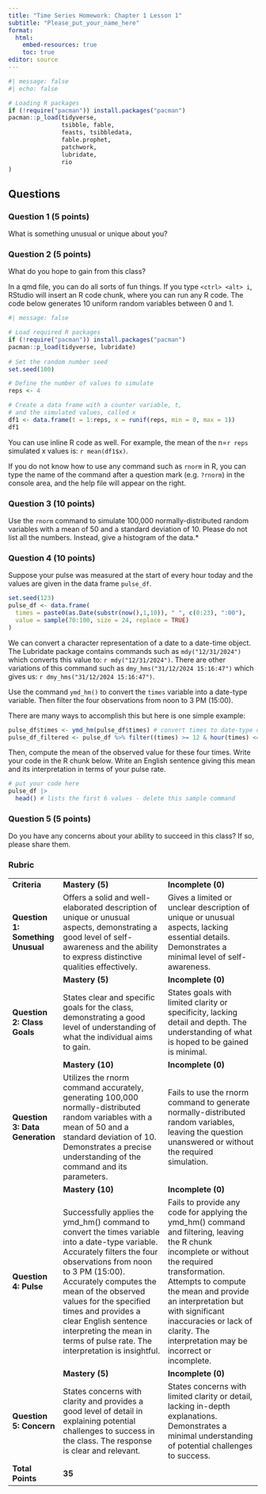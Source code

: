 ```yaml
---
title: "Time Series Homework: Chapter 1 Lesson 1"
subtitle: "Please_put_your_name_here"
format: 
  html:
    embed-resources: true
    toc: true
editor: source
---
```


```r
#| message: false
#| echo: false

# Loading R packages
if (!require("pacman")) install.packages("pacman")
pacman::p_load(tidyverse, 
               tsibble, fable,
               feasts, tsibbledata,
               fable.prophet,
               patchwork,
               lubridate, 
               rio 
)
```

## Questions

### Question 1 (5 points)

What is something unusual or unique about you?

::: {.callout-note icon="false" title="Answer"}
<!-- Delete this and put your answer here. The three colons mark the end of your answer. -->
:::

### Question 2 (5 points)

What do you hope to gain from this class?

::: {.callout-note icon="false" title="Answer"}
<!-- Delete this and put your answer here. The three colons mark the end of your answer. -->
:::

<!-- The following tip can help you complete Exercise 3 -->

::: {.callout-tip title="Tip for Exercise 3"}
In a qmd file, you can do all sorts of fun things. If you type `<ctrl> <alt> i`, RStudio will insert an R code chunk, where you can run any R code. The code below generates 10 uniform random variables between 0 and 1.

```r
#| message: false

# Load required R packages
if (!require("pacman")) install.packages("pacman")
pacman::p_load(tidyverse, lubridate)
               
# Set the random number seed
set.seed(100)

# Define the number of values to simulate
reps <- 4

# Create a data frame with a counter variable, t, 
# and the simulated values, called x
df1 <- data.frame(t = 1:reps, x = runif(reps, min = 0, max = 1))
df1
```

You can use inline R code as well. For example, the mean of the n=`r reps` simulated x values is: `r mean(df1$x)`.

If you do not know how to use any command such as `rnorm` in R, you can type the name of the command after a question mark (e.g. `?rnorm`) in the console area, and the help file will appear on the right.
:::

### Question 3 (10 points)

Use the `rnorm` command to simulate 100,000 normally-distributed random variables with a mean of 50 and a standard deviation of 10. Please do not list all the numbers. Instead, give a histogram of the data.\*

::: {.callout-note icon="false" title="Answer"}
<!-- Delete this and put your answer here. The three colons mark the end of your answer. -->
:::

### Question 4 (10 points)

Suppose your pulse was measured at the start of every hour today and the values are given in the data frame `pulse_df`.

```r
set.seed(123)
pulse_df <- data.frame(
  times = paste0(as.Date(substr(now(),1,10)), " ", c(0:23), ":00"),
  value = sample(70:100, size = 24, replace = TRUE)
)
```

We can convert a character representation of a date to a date-time object. The Lubridate package contains commands such as `mdy("12/31/2024")` which converts this value to: `r mdy("12/31/2024")`. There are other variations of this command such as `dmy_hms("31/12/2024 15:16:47")` which gives us: `r dmy_hms("31/12/2024 15:16:47")`.

Use the command `ymd_hm()` to convert the `times` variable into a date-type variable. Then filter the four observations from noon to 3 PM (15:00).

There are many ways to accomplish this but here is one simple example:

```r
pulse_df$times <- ymd_hm(pulse_df$times) # convert times to date-type data
pulse_df_filtered <- pulse_df %>% filter((times) >= 12 & hour(times) <= 15) # using the hour() function from lubridate we look at just the hour section of the 'times' variable and then filter to values between 12 and 15
```

Then, compute the mean of the observed value for these four times. Write your code in the R chunk below. Write an English sentence giving this mean and its interpretation in terms of your pulse rate.

::: {.callout-note icon="false" title="Answer"}
```r
# put your code here
pulse_df |>
  head() # lists the first 6 values - delete this sample command
```

<!-- Write an English sentence interpreting the mean, which includes an inline R chunk that gives its value. -->
:::

### Question 5 (5 points)

Do you have any concerns about your ability to succeed in this class? If so, please share them.

::: {.callout-note icon="false" title="Answer"}
<!-- Delete this and put your answer here. The three colons mark the end of your answer. -->
:::

### Rubric 

+----------------------------------------+--------------------------------------------------------------------------------------------------------------------------------------------------------------------------------------------------------------------------------------------------------------------------------------------------------------------------------------------------------------------------+------------------------------------------------------------------------------------------------------------------------------------------------------------------------------------------------------------------------------------------------------------------------------------------------------------------------+
| **Criteria**                           | **Mastery (5)**                                                                                                                                                                                                                                                                                                                                                          | **Incomplete (0)**                                                                                                                                                                                                                                                                                                     |
+----------------------------------------+--------------------------------------------------------------------------------------------------------------------------------------------------------------------------------------------------------------------------------------------------------------------------------------------------------------------------------------------------------------------------+------------------------------------------------------------------------------------------------------------------------------------------------------------------------------------------------------------------------------------------------------------------------------------------------------------------------+
| #### **Question 1: Something Unusual** | Offers a solid and well-elaborated description of unique or unusual aspects, demonstrating a good level of self-awareness and the ability to express distinctive qualities effectively.                                                                                                                                                                                  | Gives a limited or unclear description of unique or unusual aspects, lacking essential details. Demonstrates a minimal level of self-awareness.                                                                                                                                                                        |
+----------------------------------------+--------------------------------------------------------------------------------------------------------------------------------------------------------------------------------------------------------------------------------------------------------------------------------------------------------------------------------------------------------------------------+------------------------------------------------------------------------------------------------------------------------------------------------------------------------------------------------------------------------------------------------------------------------------------------------------------------------+
|                                        | **Mastery (5)**                                                                                                                                                                                                                                                                                                                                                          | **Incomplete (0)**                                                                                                                                                                                                                                                                                                     |
+----------------------------------------+--------------------------------------------------------------------------------------------------------------------------------------------------------------------------------------------------------------------------------------------------------------------------------------------------------------------------------------------------------------------------+------------------------------------------------------------------------------------------------------------------------------------------------------------------------------------------------------------------------------------------------------------------------------------------------------------------------+
| #### **Question 2: Class Goals**       | States clear and specific goals for the class, demonstrating a good level of understanding of what the individual aims to gain.                                                                                                                                                                                                                                          | States goals with limited clarity or specificity, lacking detail and depth. The understanding of what is hoped to be gained is minimal.                                                                                                                                                                                |
+----------------------------------------+--------------------------------------------------------------------------------------------------------------------------------------------------------------------------------------------------------------------------------------------------------------------------------------------------------------------------------------------------------------------------+------------------------------------------------------------------------------------------------------------------------------------------------------------------------------------------------------------------------------------------------------------------------------------------------------------------------+
|                                        | **Mastery (10)**                                                                                                                                                                                                                                                                                                                                                         | **Incomplete (0)**                                                                                                                                                                                                                                                                                                     |
+----------------------------------------+--------------------------------------------------------------------------------------------------------------------------------------------------------------------------------------------------------------------------------------------------------------------------------------------------------------------------------------------------------------------------+------------------------------------------------------------------------------------------------------------------------------------------------------------------------------------------------------------------------------------------------------------------------------------------------------------------------+
| #### **Question 3: Data Generation**   | Utilizes the rnorm command accurately, generating 100,000 normally-distributed random variables with a mean of 50 and a standard deviation of 10. Demonstrates a precise understanding of the command and its parameters.                                                                                                                                                | Fails to use the rnorm command to generate normally-distributed random variables, leaving the question unanswered or without the required simulation.                                                                                                                                                                  |
+----------------------------------------+--------------------------------------------------------------------------------------------------------------------------------------------------------------------------------------------------------------------------------------------------------------------------------------------------------------------------------------------------------------------------+------------------------------------------------------------------------------------------------------------------------------------------------------------------------------------------------------------------------------------------------------------------------------------------------------------------------+
|                                        | **Mastery (10)**                                                                                                                                                                                                                                                                                                                                                         | **Incomplete (0)**                                                                                                                                                                                                                                                                                                     |
+----------------------------------------+--------------------------------------------------------------------------------------------------------------------------------------------------------------------------------------------------------------------------------------------------------------------------------------------------------------------------------------------------------------------------+------------------------------------------------------------------------------------------------------------------------------------------------------------------------------------------------------------------------------------------------------------------------------------------------------------------------+
| #### **Question 4: Pulse**             | Successfully applies the ymd_hm() command to convert the times variable into a date-type variable. Accurately filters the four observations from noon to 3 PM (15:00). Accurately computes the mean of the observed values for the specified times and provides a clear English sentence interpreting the mean in terms of pulse rate. The interpretation is insightful. | Fails to provide any code for applying the ymd_hm() command and filtering, leaving the R chunk incomplete or without the required transformation. Attempts to compute the mean and provide an interpretation but with significant inaccuracies or lack of clarity. The interpretation may be incorrect or incomplete.  |
+----------------------------------------+--------------------------------------------------------------------------------------------------------------------------------------------------------------------------------------------------------------------------------------------------------------------------------------------------------------------------------------------------------------------------+------------------------------------------------------------------------------------------------------------------------------------------------------------------------------------------------------------------------------------------------------------------------------------------------------------------------+
|                                        | **Mastery (5)**                                                                                                                                                                                                                                                                                                                                                          | **Incomplete (0)**                                                                                                                                                                                                                                                                                                     |
+----------------------------------------+--------------------------------------------------------------------------------------------------------------------------------------------------------------------------------------------------------------------------------------------------------------------------------------------------------------------------------------------------------------------------+------------------------------------------------------------------------------------------------------------------------------------------------------------------------------------------------------------------------------------------------------------------------------------------------------------------------+
| #### **Question 5: Concern**           | States concerns with clarity and provides a good level of detail in explaining potential challenges to success in the class. The response is clear and relevant.                                                                                                                                                                                                         | States concerns with limited clarity or detail, lacking in-depth explanations. Demonstrates a minimal understanding of potential challenges to success.                                                                                                                                                                |
+----------------------------------------+--------------------------------------------------------------------------------------------------------------------------------------------------------------------------------------------------------------------------------------------------------------------------------------------------------------------------------------------------------------------------+------------------------------------------------------------------------------------------------------------------------------------------------------------------------------------------------------------------------------------------------------------------------------------------------------------------------+
| **Total Points**                       | **35**                                                                                                                                                                                                                                                                                                                                                                   |                                                                                                                                                                                                                                                                                                                        |
+----------------------------------------+--------------------------------------------------------------------------------------------------------------------------------------------------------------------------------------------------------------------------------------------------------------------------------------------------------------------------------------------------------------------------+------------------------------------------------------------------------------------------------------------------------------------------------------------------------------------------------------------------------------------------------------------------------------------------------------------------------+
